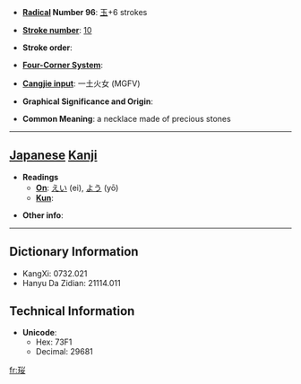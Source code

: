 * '''[[Wiktionary:Chinese radical index| Radical]] Number 96''': [[Wiktionary:Chinese radical index 玉|玉]]+6 strokes

* '''[[Wiktionary:Chinese total strokes index|Stroke number]]''': [[Wiktionary:Chinese total strokes index 10|10]]

* '''Stroke order''': 

* '''[[Wiktionary:Chinese four corner index|Four-Corner System]]''': 

* '''[[Wiktionary:Chinese Cangjie index|Cangjie input]]''': 一土火女 (MGFV)

* '''Graphical Significance and Origin''': 

* '''Common Meaning''': a necklace made of precious stones

----

== [[Japanese]] [[Kanji]] ==

* '''Readings'''
** '''[[On]]''': [[えい]] (ei), [[よう]] (yō)
** '''[[Kun]]''': 

* '''Other info''':  

----

== Dictionary Information ==

* KangXi: 0732.021
* Hanyu Da Zidian: 21114.011

== Technical Information ==

* '''Unicode''':
** Hex: 73F1
** Decimal: 29681

[[fr:珱]]